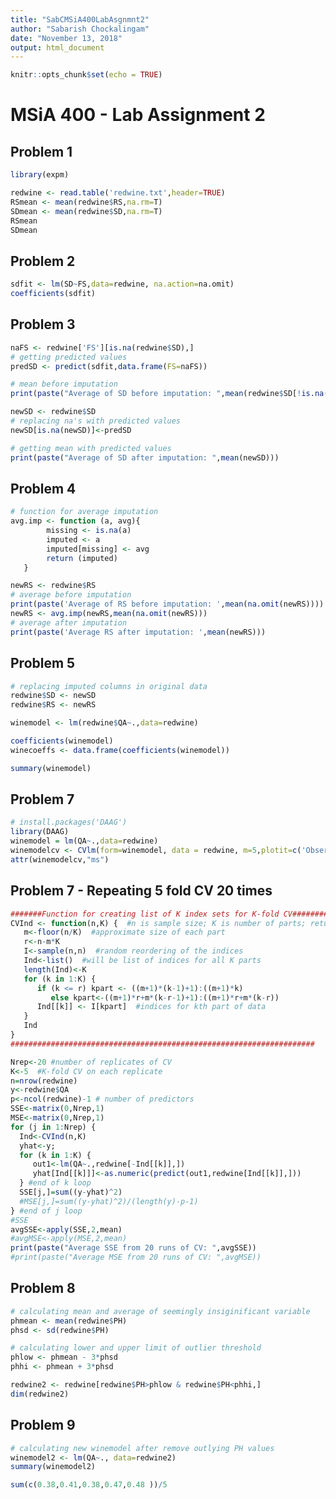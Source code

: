 ---
title: "SabCMSiA400LabAsgnmnt2"
author: "Sabarish Chockalingam"
date: "November 13, 2018"
output: html_document
---

```{r setup, include=FALSE}
knitr::opts_chunk$set(echo = TRUE)
```
# MSiA 400 - Lab Assignment 2
## Problem 1
```{r}
library(expm)

redwine <- read.table('redwine.txt',header=TRUE)
RSmean <- mean(redwine$RS,na.rm=T)
SDmean <- mean(redwine$SD,na.rm=T)
RSmean
SDmean
```
## Problem 2
```{r}
sdfit <- lm(SD~FS,data=redwine, na.action=na.omit)
coefficients(sdfit)
```
## Problem 3
```{r}
naFS <- redwine['FS'][is.na(redwine$SD),]
# getting predicted values
predSD <- predict(sdfit,data.frame(FS=naFS))

# mean before imputation
print(paste("Average of SD before imputation: ",mean(redwine$SD[!is.na(redwine$SD)])))

newSD <- redwine$SD
# replacing na's with predicted values
newSD[is.na(newSD)]<-predSD

# getting mean with predicted values
print(paste("Average of SD after imputation: ",mean(newSD)))
```
## Problem 4
```{r}
# function for average imputation
avg.imp <- function (a, avg){
        missing <- is.na(a)
        imputed <- a
        imputed[missing] <- avg
        return (imputed)
   }

newRS <- redwine$RS
# average before imputation
print(paste('Average of RS before imputation: ',mean(na.omit(newRS))))
newRS <- avg.imp(newRS,mean(na.omit(newRS)))
# average after imputation
print(paste('Average RS after imputation: ',mean(newRS)))

```
## Problem 5
```{r}
# replacing imputed columns in original data
redwine$SD <- newSD
redwine$RS <- newRS

winemodel <- lm(redwine$QA~.,data=redwine)

coefficients(winemodel)
winecoeffs <- data.frame(coefficients(winemodel))

summary(winemodel)
```
## Problem 7
```{r}
# install.packages('DAAG')
library(DAAG)
winemodel = lm(QA~.,data=redwine)
winemodelcv <- CVlm(form=winemodel, data = redwine, m=5,plotit=c('Observed','Residuals'),printit=F)
attr(winemodelcv,"ms")
```
## Problem 7 - Repeating 5 fold CV 20 times
```{r}
#######Function for creating list of K index sets for K-fold CV##################
CVInd <- function(n,K) {  #n is sample size; K is number of parts; returns K-length list of indices for each part
   m<-floor(n/K)  #approximate size of each part
   r<-n-m*K  
   I<-sample(n,n)  #random reordering of the indices
   Ind<-list()  #will be list of indices for all K parts
   length(Ind)<-K
   for (k in 1:K) {
      if (k <= r) kpart <- ((m+1)*(k-1)+1):((m+1)*k)  
         else kpart<-((m+1)*r+m*(k-r-1)+1):((m+1)*r+m*(k-r))
      Ind[[k]] <- I[kpart]  #indices for kth part of data
   }
   Ind
}
####################################################################

Nrep<-20 #number of replicates of CV
K<-5  #K-fold CV on each replicate
n=nrow(redwine)
y<-redwine$QA
p<-ncol(redwine)-1 # number of predictors
SSE<-matrix(0,Nrep,1)
MSE<-matrix(0,Nrep,1)
for (j in 1:Nrep) {
  Ind<-CVInd(n,K)
  yhat<-y;
  for (k in 1:K) {
     out1<-lm(QA~.,redwine[-Ind[[k]],])
     yhat[Ind[[k]]]<-as.numeric(predict(out1,redwine[Ind[[k]],]))
  } #end of k loop
  SSE[j,]=sum((y-yhat)^2)
  #MSE[j,]=sum((y-yhat)^2)/(length(y)-p-1)
} #end of j loop
#SSE
avgSSE<-apply(SSE,2,mean)
#avgMSE<-apply(MSE,2,mean)
print(paste("Average SSE from 20 runs of CV: ",avgSSE))
#print(paste("Average MSE from 20 runs of CV: ",avgMSE))
```

## Problem 8
```{r}
# calculating mean and average of seemingly insiginificant variable
phmean <- mean(redwine$PH)
phsd <- sd(redwine$PH)

# calculating lower and upper limit of outlier threshold
phlow <- phmean - 3*phsd
phhi <- phmean + 3*phsd

redwine2 <- redwine[redwine$PH>phlow & redwine$PH<phhi,]
dim(redwine2)
```
## Problem 9
```{r}
# calculating new winemodel after remove outlying PH values
winemodel2 <- lm(QA~., data=redwine2)
summary(winemodel2)
```
```{r}
sum(c(0.38,0.41,0.38,0.47,0.48 ))/5
```

